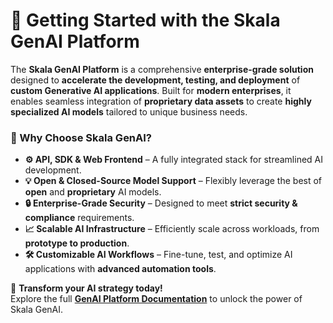 # **🚀 Getting Started with the Skala GenAI Platform**

The **Skala GenAI Platform** is a comprehensive **enterprise-grade solution** designed to **accelerate the development, testing, and deployment** of **custom Generative AI applications**. Built for **modern enterprises**, it enables seamless integration of **proprietary data assets** to create **highly specialized AI models** tailored to unique business needs.

### **🔹 Why Choose Skala GenAI?**

- **⚙️ API, SDK & Web Frontend** – A fully integrated stack for streamlined AI development.
- **💡 Open & Closed-Source Model Support** – Flexibly leverage the best of **open** and **proprietary** AI models.
- **🔒 Enterprise-Grade Security** – Designed to meet **strict security & compliance** requirements.
- **📈 Scalable AI Infrastructure** – Efficiently scale across workloads, from **prototype to production**.
- **🛠 Customizable AI Workflows** – Fine-tune, test, and optimize AI applications with **advanced automation tools**.

🚀 **Transform your AI strategy today!**  
Explore the full **[GenAI Platform Documentation](#)** to unlock the power of Skala GenAI.
